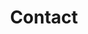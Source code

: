 ---
title: "Contact"
description: "Contact us for any inquiries or feedback."
keywords: ""
blocks:
  - name: "CONTACT"
    title: "Contact Us"
---